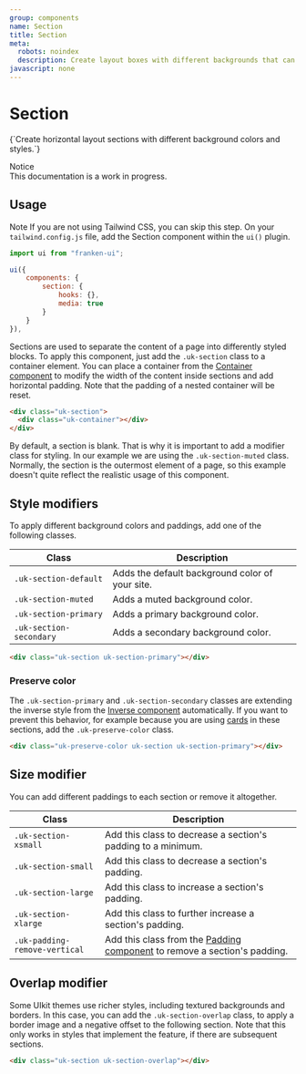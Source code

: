 ```yaml
---
group: components
name: Section
title: Section
meta:
  robots: noindex
  description: Create layout boxes with different backgrounds that can be arranged seamlessly next to each other.
javascript: none
---
```



# Section

<p class="uk-text-lead uk-paragraph">{`Create horizontal layout sections with different background colors and styles.`}</p>

<div class="uk-alert uk-alert-danger uk-margin">
  <div class="uk-alert-title">Notice</div>
  <div class="uk-alert-description">
    This documentation is a work in progress.
  </div>
</div>

## Usage

<span class="uk-label uk-label-primary">Note</span> If you are not using Tailwind
CSS, you can skip this step. On your `tailwind.config.js` file, add the Section component
within the `ui()` plugin.

```javascript
import ui from "franken-ui";

ui({
    components: {
        section: {
            hooks: {},
            media: true
        }
    }
}),
```

Sections are used to separate the content of a page into differently styled blocks. To apply this component, just add the `.uk-section` class to a container element. You can place a container from the [Container component](/docs/container) to modify the width of the content inside sections and add horizontal padding. Note that the padding of a nested container will be reset.

```html
<div class="uk-section">
  <div class="uk-container"></div>
</div>
```

By default, a section is blank. That is why it is important to add a modifier class for styling. In our example we are using the `.uk-section-muted` class. Normally, the section is the outermost element of a page, so this example doesn't quite reflect the realistic usage of this component.

<Example component="section" index={0} />

## Style modifiers

To apply different background colors and paddings, add one of the following classes.

| Class                   | Description                                     |
| ----------------------- | ----------------------------------------------- |
| `.uk-section-default`   | Adds the default background color of your site. |
| `.uk-section-muted`     | Adds a muted background color.                  |
| `.uk-section-primary`   | Adds a primary background color.                |
| `.uk-section-secondary` | Adds a secondary background color.              |

```html
<div class="uk-section uk-section-primary"></div>
```

<Example component="section" index={1} />

### Preserve color

The `.uk-section-primary` and `.uk-section-secondary` classes are extending the inverse style from the [Inverse component](/docs/inverse) automatically. If you want to prevent this behavior, for example because you are using [cards](/docs/card) in these sections, add the `.uk-preserve-color` class.

```html
<div class="uk-preserve-color uk-section uk-section-primary"></div>
```

<Example component="section" index={2} />

## Size modifier

You can add different paddings to each section or remove it altogether.

| Class                         | Description                                                                               |
| ----------------------------- | ----------------------------------------------------------------------------------------- |
| `.uk-section-xsmall`          | Add this class to decrease a section's padding to a minimum.                              |
| `.uk-section-small`           | Add this class to decrease a section's padding.                                           |
| `.uk-section-large`           | Add this class to increase a section's padding.                                           |
| `.uk-section-xlarge`          | Add this class to further increase a section's padding.                                   |
| `.uk-padding-remove-vertical` | Add this class from the [Padding component](/docs/padding) to remove a section's padding. |

<Example component="section" index={3} />

## Overlap modifier

Some UIkit themes use richer styles, including textured backgrounds and borders. In this case, you can add the `.uk-section-overlap` class, to apply a border image and a negative offset to the following section. Note that this only works in styles that implement the feature, if there are subsequent sections.

```html
<div class="uk-section uk-section-overlap"></div>
```
